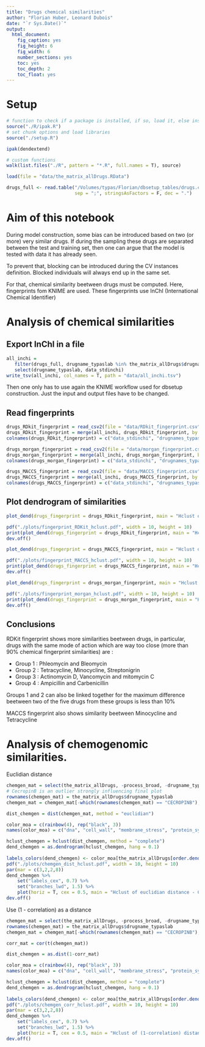 ```yaml
---
title: "Drugs chemical similarities"
author: "Florian Huber, Leonard Dubois"
date: "`r Sys.Date()`"
output:
  html_document:
    fig_caption: yes
    fig_height: 6
    fig_width: 6
    number_sections: yes
    toc: yes
    toc_depth: 2
    toc_float: yes
---
```


# Setup

```r
# function to check if a package is installed, if so, load it, else install and then load it
source("./R/ipak.R")
# set chunk options and load libraries
source("./setup.R")

ipak(dendextend)

# custom functions
walk(list.files("./R", pattern = "*.R", full.names = T), source)

load(file = "data/the_matrix_allDrugs.RData")

drugs_full <- read.table("/Volumes/typas/Florian/dbsetup_tables/drugs.csv", header = T, 
                         sep = ";", stringsAsFactors = F, dec = ".")

```


# Aim of this notebook

During model construction, some bias can be introduced based on two (or more) very similar drugs. If 
during the sampling these drugs are separated between the test and training set, then one can argue 
that the model is tested with data it has already seen.

To prevent that, blocking can be introduced during the CV instances definition. Blocked individuals 
will always end up in the same set.

For that, chemical similarity beetween drugs must be computed. Here, fingerprints fom KNIME are used. 
These fingerprints use InChI (International Chemical Identifier)


# Analysis of chemical similarities

## Export InChI in a file

```r
all_inchi = 
   filter(drugs_full, drugname_typaslab %in% the_matrix_allDrugs$drugname_typaslab) %>% 
   select(drugname_typaslab, data_stdinchi)
write_tsv(all_inchi, col_names = T, path = "data/all_inchi.tsv")
```

Then one only has to use again the KNIME workflow used for dbsetup construction. Just the input and 
output files have to be changed.


## Read fingerprints

```r
drugs_RDkit_fingerprint = read_csv2(file = "data/RDkit_fingerprint.csv")
drugs_RDkit_fingerprint = merge(all_inchi, drugs_RDkit_fingerprint, by = "data_stdinchi")
colnames(drugs_RDkit_fingerprint) = c("data_stdinchi", "drugnames_typaslab", "RDkit_fingerprint")

drugs_morgan_fingerprint = read_csv2(file = "data/morgan_fingerprint.csv")
drugs_morgan_fingerprint = merge(all_inchi, drugs_morgan_fingerprint, by = "data_stdinchi")
colnames(drugs_morgan_fingerprint) = c("data_stdinchi", "drugnames_typaslab", "RDkit_fingerprint")

drugs_MACCS_fingerprint = read_csv2(file = "data/MACCS_fingerprint.csv")
drugs_MACCS_fingerprint = merge(all_inchi, drugs_MACCS_fingerprint, by = "data_stdinchi")
colnames(drugs_MACCS_fingerprint) = c("data_stdinchi", "drugnames_typaslab", "RDkit_fingerprint")
```


## Plot dendrogram of similarities

```r
plot_dend(drugs_fingerprint = drugs_RDkit_fingerprint, main = "Hclust of binary distance - RDKit fingerprint")

pdf("./plots/fingerprint_RDKit_hclust.pdf", width = 10, height = 10)
print(plot_dend(drugs_fingerprint = drugs_RDkit_fingerprint, main = "Hclust of binary distance - RDKit fingerprint"))
dev.off()
```

```r
plot_dend(drugs_fingerprint = drugs_MACCS_fingerprint, main = "Hclust of binary distance - MACCS fingerprint")

pdf("./plots/fingerprint_MACCS_hclust.pdf", width = 10, height = 10)
print(plot_dend(drugs_fingerprint = drugs_MACCS_fingerprint, main = "Hclust of binary distance - MACCS fingerprint"))
dev.off()
```

```r
plot_dend(drugs_fingerprint = drugs_morgan_fingerprint, main = "Hclust of binary distance - Morgan fingerprint")

pdf("./plots/fingerprint_morgan_hclust.pdf", width = 10, height = 10)
print(plot_dend(drugs_fingerprint = drugs_morgan_fingerprint, main = "Hclust of binary distance - Morgan fingerprint"))
dev.off()
```


## Conclusions

RDKit fingerprint shows more similarities beetween drugs, in particular, drugs with the same mode of 
action which are way too close (more than 90% chemical fingerprint similarities) are :

- Group 1 : Phleomycin and Bleomycin
- Group 2 : Tetracycline, Minocycline, Streptonigrin
- Group 3 : Actinomycin D, Vancomycin and mitomycin C
- Group 4 : Ampicillin and Carbenicillin

Groups 1 and 2 can also be linked together for the maximum difference beetween two of the five drugs 
from these groups is less than 10%

MACCS fingerprint also shows similarity beetween Minocycline and Tetracycline



# Analysis of chemogenomic similarities. 

Euclidian distance

```r
chemgen_mat = select(the_matrix_allDrugs, -process_broad, -drugname_typaslab)
# CecropinB is an outlier strongly influencing final plot
rownames(chemgen_mat) = the_matrix_allDrugs$drugname_typaslab
chemgen_mat = chemgen_mat[-which(rownames(chemgen_mat) == "CECROPINB"), ]

dist_chemgen = dist(chemgen_mat, method = "euclidian")

color_moa = c(rainbow(4), rep("black", 3))
names(color_moa) = c("dna", "cell_wall", "membrane_stress", "protein_synthesis", "protein_qc", "oxidative_stress", "pmf")

hclust_chemgen = hclust(dist_chemgen, method = "complete")
dend_chemgen = as.dendrogram(hclust_chemgen, hang = 0.1)
    
labels_colors(dend_chemgen) <- color_moa[the_matrix_allDrugs[order.dendrogram(dend_chemgen), "process_broad"]]
pdf("./plots/chemgen_dist_hclust.pdf", width = 10, height = 10)
par(mar = c(3,2,2,8)) 
dend_chemgen %>%
    set("labels_cex", 0.7) %>%
    set("branches_lwd", 1.5) %>%
    plot(horiz = T, cex = 0.5, main = "Hclust of euclidian distance - Chemogenomic profile")
dev.off()
```


Use (1 - correlation) as a distance

```r
chemgen_mat = select(the_matrix_allDrugs, -process_broad, -drugname_typaslab)
rownames(chemgen_mat) = the_matrix_allDrugs$drugname_typaslab
chemgen_mat = chemgen_mat[-which(rownames(chemgen_mat) == "CECROPINB"), ]

corr_mat = cor(t(chemgen_mat))

dist_chemgen = as.dist(1-corr_mat)

color_moa = c(rainbow(4), rep("black", 3))
names(color_moa) = c("dna", "cell_wall", "membrane_stress", "protein_synthesis", "protein_qc", "oxidative_stress", "pmf")

hclust_chemgen = hclust(dist_chemgen, method = "complete")
dend_chemgen = as.dendrogram(hclust_chemgen, hang = 0.1)
    
labels_colors(dend_chemgen) <- color_moa[the_matrix_allDrugs[order.dendrogram(dend_chemgen), "process_broad"]]
pdf("./plots/chemgen_corr_hclust.pdf", width = 10, height = 10)
par(mar = c(3,2,2,8)) 
dend_chemgen %>%
    set("labels_cex", 0.7) %>%
    set("branches_lwd", 1.5) %>%
    plot(horiz = T, cex = 0.5, main = "Hclust of (1-correlation) distance - Chemogenomic profile")
dev.off()
```
